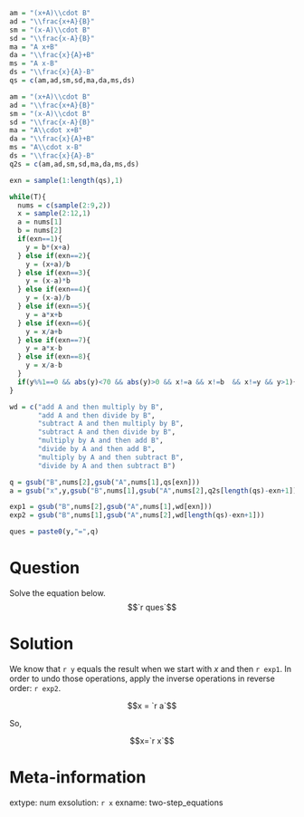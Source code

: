 ```r
am = "(x+A)\\cdot B"
ad = "\\frac{x+A}{B}"
sm = "(x-A)\\cdot B"
sd = "\\frac{x-A}{B}"
ma = "A x+B"
da = "\\frac{x}{A}+B"
ms = "A x-B"
ds = "\\frac{x}{A}-B"
qs = c(am,ad,sm,sd,ma,da,ms,ds)

am = "(x+A)\\cdot B"
ad = "\\frac{x+A}{B}"
sm = "(x-A)\\cdot B"
sd = "\\frac{x-A}{B}"
ma = "A\\cdot x+B"
da = "\\frac{x}{A}+B"
ms = "A\\cdot x-B"
ds = "\\frac{x}{A}-B"
q2s = c(am,ad,sm,sd,ma,da,ms,ds)

exn = sample(1:length(qs),1)

while(T){
  nums = c(sample(2:9,2))
  x = sample(2:12,1)
  a = nums[1]
  b = nums[2]
  if(exn==1){
    y = b*(x+a)
  } else if(exn==2){
    y = (x+a)/b
  } else if(exn==3){
    y = (x-a)*b
  } else if(exn==4){
    y = (x-a)/b
  } else if(exn==5){
    y = a*x+b
  } else if(exn==6){
    y = x/a+b
  } else if(exn==7){
    y = a*x-b
  } else if(exn==8){
    y = x/a-b
  }
  if(y%%1==0 && abs(y)<70 && abs(y)>0 && x!=a && x!=b  && x!=y && y>1){break}
}

wd = c("add A and then multiply by B",
       "add A and then divide by B",
       "subtract A and then multiply by B",
       "subtract A and then divide by B",
       "multiply by A and then add B",
       "divide by A and then add B",
       "multiply by A and then subtract B",
       "divide by A and then subtract B")

q = gsub("B",nums[2],gsub("A",nums[1],qs[exn]))
a = gsub("x",y,gsub("B",nums[1],gsub("A",nums[2],q2s[length(qs)-exn+1])))

exp1 = gsub("B",nums[2],gsub("A",nums[1],wd[exn]))
exp2 = gsub("B",nums[1],gsub("A",nums[2],wd[length(qs)-exn+1]))

ques = paste0(y,"=",q)
```

Question
========

Solve the equation below.
$$`r ques`$$


Solution
========

We know that `r y` equals the result when we start with $x$ and then `r exp1`. In order to undo those operations, apply the inverse operations in reverse order: `r exp2`.

$$x = `r a`$$


So,

$$x=`r x`$$



Meta-information
============
extype: num
exsolution: `r x`
exname: two-step_equations